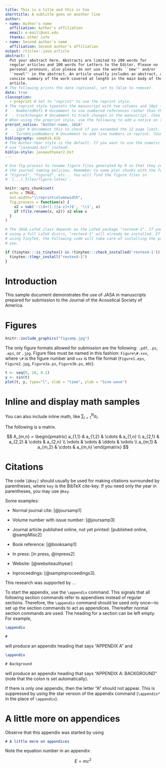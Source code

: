 ```yaml
---
title: This is a title and this is too
shorttitle: A subtitle goes on another line
author:
- name: Author's name
  affiliation: Author's affiliation
  email: e-mail\@uni.edu
  thanks: other info
- name: Second author's name
  affiliation: Second author's affiliation
output: rticles::jasa_article
abstract: |
  Put your abstract here. Abstracts are limited to 200 words for
  regular articles and 100 words for Letters to the Editor. Please no
  personal pronouns, also please do not use the words ``new'' and/or
  ``novel'' in the abstract. An article usually includes an abstract, a
  concise summary of the work covered at length in the main body of the
  article.
# The following prints the date (optional, set to false to remove).
date: true
classoption:
  - preprint # Set to "reprint" to use the reprint style.
# The reprint style typesets the manuscript with two columns and 10pt font size.  
#  - NumberedRefs # Uncomment to use numbered references rather than the default author-year style.
#  - trackchanges # Uncomment to track changes in the manuscript. (Use with preprint option).
# When using the preprint style, use the following to add a notice on the first page (optional).
prerint_notice: "Author-name, JASA"
#  - 12pt # Uncomment this to check if you exceeded the 12 page limit. (Use with reprint option).
#  - TurnOnLineNumbers # Uncomment to add line numbers in reprint. (Use with reprint.)
bibliography: sampbib.bib
# The Author-Year style is the default. If you want to use the numeric style,
# use "jasanum2.bst" instead.
biblio-style: jasaauthyear2.bst
---
```


```r
# Use fig.process to rename figure files generated by R so that they comply with
# the journal naming policies. Remember to name plot chunks with the format
# "Figure1", "Figure2", etc... You will find the figure files in
# `[...]_files/figure-latex/`.

knitr::opts_chunk$set(
  echo = TRUE,
  out.width="\\reprintcolumnwidth",
  fig.process = function(x) {
    x2 = sub('-\\d+([.][a-z]+)$', '\\1', x)
    if (file.rename(x, x2)) x2 else x
  }
)

# The JASA LaTeX class depends on the LaTeX package "revtex4-1". If you are
# using a full LaTeX distro, "revtex4-1" will already be installed. If you are
# using TinyTeX, the following code will take care of installing the package for
# you.

if (tinytex:::is_tinytex() && !tinytex:::check_installed('revtex4-1')) {
  tinytex::tlmgr_install("revtex4-1")
}
```

# Introduction

This sample document demonstrates the use of JASA in manuscripts 
prepared for submission to the Journal of the Acoustical Society of America. 

# Figures {#figures}

```r
knitr::include_graphics("figsamp.jpg")
```

The only figure formats allowed for submission are the following: `.pdf`, `.ps`, `.eps`, or `.jpg`.
Figure files must be named in this fashion:
`Figure\#.xxx`, where `\#` is the figure number and `xxx` is the file format
(`Figure1.eps`, `Figure2.jpg`, `Figure3a.ps`, `Figure3b.ps`, etc).

```r
t <- seq(0, 10, 0.1)
y <- sin(t)
plot(t, y, type="l", xlab = "time", ylab = "Sine wave")
```


# Inline and display math samples

You can also include inline math, like $\sum\nolimits_{i=1}^N a_i$.

The following is a matrix.

$$
A_{m,n} = 
 \begin{pmatrix}
  a_{1,1} & a_{1,2} & \cdots & a_{1,n} \\
  a_{2,1} & a_{2,2} & \cdots & a_{2,n} \\
  \vdots  & \vdots  & \ddots & \vdots  \\
  a_{m,1} & a_{m,2} & \cdots & a_{m,n} 
 \end{pmatrix}
$$



# Citations

The code `[@key]` should usually be used for making
citations surrounded by parentheses, where `key` is the BibTeX cite-key.
If you need only the year in parentheses, you may use `@key`.

Some examples:

- Normal journal cite: [@joursamp1]

- Volume number with issue number: [@joursamp3]

- Journal article published online, not yet printed: [published
online, @sampMisc2]

- Book reference: [@booksamp1]

- In press: [in press, @inpress2]

- Website: [@websiteauthyear]

- Inproceedings: [@sampinproceedings3].



<!-- You can add your acknowledgements here (optional). -->
::: {.acknowledgments data-latex=""}
This research was supported by ...
:::

<!-- Use \appendix* for only one appendix section. -->
\appendix 

To start the appendix, use the `\appendix` command.
This signals that all following section commands refer to appendixes
instead of regular sections. Therefore, the `\appendix` command
should be used only once---to set up the section commands to act as
appendices. Thereafter normal section commands are used. The heading
for a section can be left empty. For example,

```latex
\appendix

# 
```

will produce an appendix heading that says "APPENDIX A" and

```latex
\appendix

# Background
```

will produce an appendix heading that says "APPENDIX A: BACKGROUND"
(note that the colon is set automatically).

If there is only one appendix, then the letter "A" should not
appear. This is suppressed by using the star version of the appendix
command (`\appendix*` in the place of `\appendix`).

# A little more on appendices

Observe that this appendix was started by using

```markdown
# A little more on appendices
```

Note the equation number in an appendix:

$$E=mc^2$$

